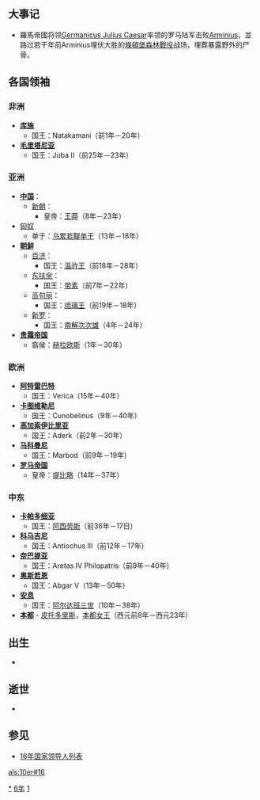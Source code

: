 {{yearTOC|16|新'''[[始建国天凤|始建国天凤]]三年'''}}

== 大事记 ==
*羅馬帝國将领[[日耳曼尼庫斯|Germanicus Julius Caesar]]率领的罗马陆军击败[[阿米尼烏斯|Arminius]]，並路过若干年前Arminius埋伏大胜的[[條頓堡森林戰役|條頓堡森林戰役]]战场，埋葬暴露野外的尸骨。

== 各国领袖 ==
=== 非洲 ===
*'''[[库施|库施]]'''
**国王：Natakamani（前1年－20年）
*'''[[毛里塔尼亚|毛里塔尼亚]]'''
**国王：Juba II（前25年－23年）

=== 亚洲 ===
*'''[[中国|中国]]'''：
**[[新朝|新朝]]：
***皇帝：[[王莽|王莽]]（8年－23年）
*[[匈奴|匈奴]]
**单于：[[乌累若鞮单于|乌累若鞮单于]]（13年－18年）
*'''[[朝鲜民主主义人民共和国|朝鲜]]'''
**[[百濟|百济]]：
***国王：[[溫祚王|温祚王]]（前18年－28年）
**[[东扶余|东扶余]]：
***国王：[[带素|带素]]（前7年－22年）
**[[高句丽|高句丽]]：
***国王：[[琉璃明王|琉璃王]]（前19年－18年）
**[[新罗|新罗]]：
***国王：[[南解次次雄|南解次次雄]]（4年－24年）
*'''[[貴霜帝國|贵霜帝国]]'''
**翕侯：[[赫拉欧斯|赫拉欧斯]]（1年－30年）

=== 欧洲 ===
*'''[[阿特雷巴特|阿特雷巴特]]'''
**国王：Verica（15年－40年）
*'''[[卡图维勒尼|卡图维勒尼]]'''
**国王：Cunobelinus（9年－40年）
*'''[[高加索伊比利亞王國|高加索伊比里亚]]'''
**国王：Aderk（前2年－30年）
*'''[[马科曼尼|马科曼尼]]'''
**国王：Marbod（前9年－19年）
*'''[[羅馬帝國|罗马帝国]]'''
**皇帝：[[提庇留|提比略]]（14年－37年）

=== 中东 ===
*'''[[卡帕多细亚|卡帕多细亚]]'''
**国王：[[阿西劳斯|阿西劳斯]]（前36年－17日）
*'''[[科马吉尼|科马吉尼]]'''
**国王：Antiochus III（前12年－17年）
*'''[[纳巴提|奈巴提亚]]'''
**国王：Aretas IV Philopatris（前9年－40年）
*'''[[奥斯若恩|奥斯若恩]]'''
**国王：Abgar V（13年－50年）
*'''[[安息_(国家)|安息]]''' 
**国王：[[阿尔达班三世|阿尔达班三世]]（10年－38年）
*'''[[本都|本都]]''' - [[皮托多里斯|皮托多里斯]]，[[本都统治者列表|本都女王]]（西元前8年－西元23年）

== 出生 ==
*
== 逝世 ==
*

== 参见 ==
{{Wikisource year mention}}
* [[16年国家领导人列表|16年国家领导人列表]]

[[Category:16年|*]]
[[Category:10年代|6年]]
[[Category:1世纪各年|1]]

[[als:10er#16|als:10er#16]]